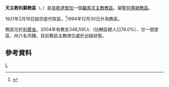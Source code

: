 {{Infobox Roman Catholic diocese
|Roman Catholic Diocese of = 天主教利蒙教區
|Latin name of diocese = Dioecesis Limonensis
|image=Costa Rica - Diocesi di Limòn.jpg
|caption =教區位置圖
|location = [[哥斯達黎加|哥斯達黎加]]
|territory = [[利蒙省|利蒙省]]
|population = 348,591
|rite = 拉丁禮
|patron =|province =聖何塞
|established = 1921年
|cathedral =耶穌聖心主教座堂
|副主教座堂 =
|leadership = 主教
|website =
|教宗 =
|metropolitan =
|ordinary = 懸空+
|coadjutor bishop =
|emeritus =
}}

'''天主教利蒙教區'''（{{lang-la|Dioecesis Limonensis}}、{{lang-es|Diócesis de Limón}}）是[[哥斯達黎加|哥斯達黎加]]一個[[羅馬天主教|羅馬天主教]][[教區|教區]]，屬[[天主教聖何塞總教區|聖何塞總教區]]。

1921年2月16日設宗座代牧區，<ref>{{cite journal
|journal=[[宗座公報|宗座公報]]
|publisher=梵蒂岡出版社
|date=1921年
|volume=13
|title=''Praedecessorum Nostrorum''
|page=252-225
|url=http://www.vatican.va/archive/aas/documents/AAS%2013%20%5B1921%5D%20-%20ocr.pdf
|access-date=2013-05-21
|archive-date=2016-03-03
|archive-url=https://web.archive.org/web/20160303200257/http://www.vatican.va/archive/aas/documents/AAS%2013%20%5B1921%5D%20-%20ocr.pdf
|dead-url=no
}}</ref>1994年12月30日升為教區。

教區位於[[利蒙省|利蒙省]]。2004年有教友348,591人（佔轄區總人口78.0%）、廿一個堂區、卅六名司鐸。目前教區主教席位處於出缺狀態。
==參考資料==
{{reflist}}
{{哥斯達黎加天主教教區}}
[[Category:哥斯達黎加天主教教區|L]]